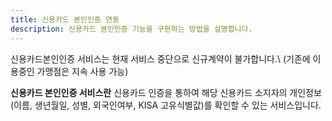 ```yaml
---
title: 신용카드 본인인증 연동
description: 신용카드 본인인증 기능을 구현하는 방법을 설명합니다.
---
```




<Hint style="info">
신용카드본인인증 서비스는 현재 서비스 중단으로 신규계약이 불가합니다.\
(기존에 이용중인 가맹점은 지속 사용 가능)

</Hint>

**신용카드 본인인증 서비스란** 신용카드 인증을 통하여 해당 신용카드 소지자의 개인정보(이름, 생년월일, 성별, 외국인여부, KISA 고유식별값)를 확인할 수 있는 서비스입니다.

<Figure
  src="/gitbook-assets/ko/image (260).png"
  caption="신용카드 본인인증 화면 예시"
/>
